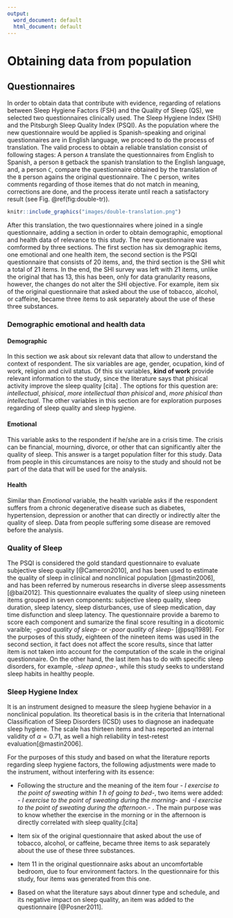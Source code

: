 ```yaml
---
output:
  word_document: default
  html_document: default
---
```

# Obtaining data from population


## Questionnaires

In order to obtain data that contribute with evidence, regarding of relations between Sleep Hygiene Factors (FSH) and the Quality of Sleep (QS), we selected two questionnaires clinically used. The Sleep Hygiene Index (SHI) and the Pitsburgh Sleep Quality Index (PSQI). As the population where the new questionnaire would be applied is Spanish-speaking and original questionnaires are in English language, we proceed to do the process of translation. The valid process to obtain a reliable translation consist of following stages: A person `A` translate the questionnaires from English to Spanish, a person `B` getback the spanish translation to the English language, and, a person `C`, compare the questionnaire obtained by the translation of the `B` person agains the original questionnaire. The `C` person, writes comments regarding of those itemes that do not match in meaning, corrections are done, and the process iterate until reach a satisfactory result (see  Fig. \@ref(fig:double-tr)).  

```r
knitr::include_graphics("images/double-translation.png")

```

After this translation, the two questionnaires where joined in a single questionnaire, adding a section in order to obtain demographic, emoptional and health data of relevance to this study. The new questionnaire was comformed by three sections. The first section has six demographic items, one emotional and one health item, the second section is the PSQI questionnaire that consists of 20 items, and, the third section is the SHI whit a total of 21 items. In the end, the SHI survey was left with 21 items, unlike the original that has 13, this has been, only for data granularity reasons, however, the changes do not alter the SHI objective. For example, item six of the original questionnaire that asked about the use of tobacco, alcohol, or caffeine, became three items to ask separately about the use of these three substances.

### Demographic emotional and health data

#### Demographic
In this section we ask about six relevant data that allow to understand the context of respondent. The six variables are age, gender, ocupation, kind of work, religion and civil status. Of this six variables, **kind of work** provide relevant information to the study, since the literature says that phisical activity improve the sleep quality [cita] . The options for this question are: *intellectual*, *phisical*, *more intellectual than phisical* and, *more phisical than intellectual*. The other variables in this section are for exploration purposes regarding of sleep quality and sleep hygiene.

#### Emotional
This variable asks to the respondent if he/she are in a crisis time. The crisis can be financial, mourning, divorce, or other that can significantly alter the quality of sleep. This answer is a target population filter for this study. Data from people in this circumstances are noisy to the study and should not be part of the data that will be used for the analysis.

#### Health
Similar than *Emotional* variable, the health variable asks if the respondent suffers from a chronic degenerative disease such as diabetes, hypertension, depression or another that can directly or indirectly alter the quality of sleep. Data from people suffering some disease are removed before the analysis.


### Quality of Sleep
The PSQI is considered the gold standard questionnaire to evaluate subjective sleep quality [@Cameron2010], and has been used to estimate the quality of sleep in clinical and nonclinical population [@mastin2006], and has been referred by numerous researchs in diverse sleep assessments [@bai2012]. This questionnaire evaluates the quality of sleep using nineteen items grouped in seven components: subjective sleep quality, sleep duration, sleep latency, sleep disturbances, use of sleep medication, day time disfunction and sleep latency. The questionnaire provide a baremo to score each component and sumarize the final score resulting in a dicotomic varaible; *\-good quality of sleep\-* or *\-poor quality of sleep\-* [@psqi1989]. For the purposes of this study, eighteen of the nineteen items was used in the second section, it fact does not affect the score results, since that latter item is not taken into account for the computation of the scale in the original questionnaire. On the other hand, the last item has to do with specific sleep disorders, for example, *\-sleep apnea\-*, while this study seeks to understand sleep habits in healthy people.


### Sleep Hygiene Index
It is an instrument designed to measure the sleep hygiene behavior in a nonclinical population. Its theoretical basis is in the criteria that International Classification of Sleep Disorders (ICSD) uses to diagnose an inadequate sleep hygiene. The scale has thirteen items and has reported an internal validity of  $\alpha=0.71$, as well a high reliability in test-retest evaluation[@mastin2006].

For the purposes of this study and based on what the literature reports regarding sleep hygiene factors, the following adjustments were made to the instrument, without interfering with its essence:

* Following the structure and the meaning of the item four *\- I exercise to the point of sweating within 1 h of going to bed\-*, two items were added: *\- I exercise to the point of sweating during the morning\-* and *\-I exercise to the point of sweating during the afternoon.\- *. The main purpose was to know whether the exercise in the morning or in the afternoon is directly correlated with sleep quality.[cita]

* Item six of the original questionnaire that asked about the use of tobacco, alcohol, or caffeine, became three items to ask separately about the use of these three substances.

* Item 11 in the original questionnaire asks about an uncomfortable bedroom, due to four environment factors. In the questionnaire for this study, four items was generated from this one.

* Based on what the literature says about dinner type and schedule, and its negative impact on sleep quality, an item was added to the questionnaire [@Posner2011].

